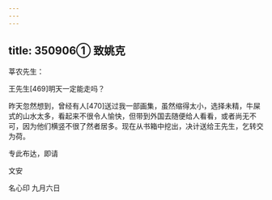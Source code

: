 ```yaml
---
---
---
```

title: 350906① 致姚克
---




莘农先生：

王先生[469]明天一定能走吗？

昨天忽然想到，曾经有人[470]送过我一部画集，虽然缩得太小，选择未精，牛屎式的山水太多，看起来不很令人愉快，但带到外国去随便给人看看，或者尚无不可，因为他们横竖不很了然者居多。现在从书箱中挖出，决计送给王先生，乞转交为荷。

专此布达，即请

文安

名心印 九月六日